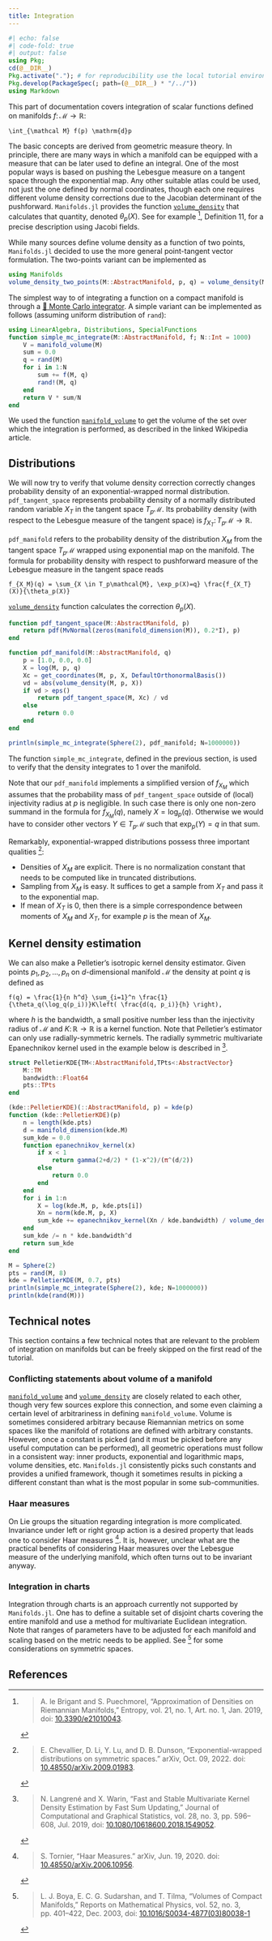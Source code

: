 ```yaml
---
title: Integration
---
```


```julia
#| echo: false
#| code-fold: true
#| output: false
using Pkg;
cd(@__DIR__)
Pkg.activate("."); # for reproducibility use the local tutorial environment.
Pkg.develop(PackageSpec(; path=(@__DIR__) * "/../"))
using Markdown
```

This part of documentation covers integration of scalar functions defined on manifolds $f \colon \mathcal{M} \to \mathbb{R}$:

```math
\int_{\mathcal M} f(p) \mathrm{d}p
```

The basic concepts are derived from geometric measure theory.
In principle, there are many ways in which a manifold can be equipped with a measure that can be later used to define an integral.
One of the most popular ways is based on pushing the Lebesgue measure on a tangent space through the exponential map.
Any other suitable atlas could be used, not just the one defined by normal coordinates, though each one requires different volume density corrections due to the Jacobian determinant of the pushforward.
`Manifolds.jl` provides the function [`volume_density`](@ref) that calculates that quantity, denoted $\theta_p(X)$.
See for example [^leBrigantPuechmorel2019], Definition 11, for a precise description using Jacobi fields.

While many sources define volume density as a function of two points, `Manifolds.jl` decided to use the more general point-tangent vector formulation. The two-points variant can be implemented as
```julia
using Manifolds
volume_density_two_points(M::AbstractManifold, p, q) = volume_density(M, p, log(M, p, q))
```

The simplest way to of integrating a function on a compact manifold is through a [📖 Monte Carlo integrator](https://en.wikipedia.org/wiki/Monte_Carlo_integration).
A simple variant can be implemented as follows (assuming uniform distribution of `rand`):

```julia
using LinearAlgebra, Distributions, SpecialFunctions
function simple_mc_integrate(M::AbstractManifold, f; N::Int = 1000)
    V = manifold_volume(M)
    sum = 0.0
    q = rand(M)
    for i in 1:N
        sum += f(M, q)
        rand!(M, q)
    end
    return V * sum/N
end
```

We used the function [`manifold_volume`](@ref) to get the volume of the set over which the integration is performed, as described in the linked Wikipedia article.

## Distributions

We will now try to verify that volume density correction correctly changes probability density of an exponential-wrapped normal distribution.
`pdf_tangent_space` represents probability density of a normally distributed random variable $X_T$ in the tangent space $T_p \mathcal{M}$.
Its probability density (with respect to the Lebesgue measure of the tangent space) is $f_{X_T}\colon T_p \mathcal{M} \to \mathbb{R}$.

`pdf_manifold` refers to the probability density of the distribution $X_M$ from the tangent space $T_p \mathcal{M}$ wrapped using exponential map on the manifold.
The formula for probability density with respect to pushforward measure of the Lebesgue measure in the tangent space reads
```math
f_{X_M}(q) = \sum_{X \in T_p\mathcal{M}, \exp_p(X)=q} \frac{f_{X_T}(X)}{\theta_p(X)}
```
[`volume_density`](@ref) function calculates the correction $\theta_p(X)$.


```julia
function pdf_tangent_space(M::AbstractManifold, p)
    return pdf(MvNormal(zeros(manifold_dimension(M)), 0.2*I), p)
end

function pdf_manifold(M::AbstractManifold, q)
    p = [1.0, 0.0, 0.0]
    X = log(M, p, q)
    Xc = get_coordinates(M, p, X, DefaultOrthonormalBasis())
    vd = abs(volume_density(M, p, X))
    if vd > eps()
        return pdf_tangent_space(M, Xc) / vd
    else
        return 0.0
    end
end

println(simple_mc_integrate(Sphere(2), pdf_manifold; N=1000000))
```

The function `simple_mc_integrate`, defined in the previous section, is used to verify that the density integrates to 1 over the manifold.

Note that our `pdf_manifold` implements a simplified version of $f_{X_M}$ which assumes that the probability mass of `pdf_tangent_space` outside of (local) injectivity radius at $p$ is negligible.
In such case there is only one non-zero summand in the formula for $f_{X_M}(q)$, namely $X=\log_p(q)$.
Otherwise we would have to consider other vectors $Y\in T_p \mathcal{M}$ such that $\exp_p(Y) = q$ in that sum.

Remarkably, exponential-wrapped distributions possess three important qualities [^ChevallierLiLuDunson2022]:

* Densities of $X_M$ are explicit. There is no normalization constant that needs to be computed like in truncated distributions.
* Sampling from $X_M$ is easy. It suffices to get a sample from $X_T$ and pass it to the exponential map.
* If mean of $X_T$ is 0, then there is a simple correspondence between moments of $X_M$ and $X_T$, for example $p$ is the mean of $X_M$.

## Kernel density estimation

We can also make a Pelletier's isotropic kernel density estimator. Given points $p_1, p_2, \dots, p_n$ on $d$-dimensional manifold $\mathcal M$
the density at point $q$ is defined as
```math
f(q) = \frac{1}{n h^d} \sum_{i=1}^n \frac{1}{\theta_q(\log_q(p_i))}K\left( \frac{d(q, p_i)}{h} \right),
```

where $h$ is the bandwidth, a small positive number less than the injectivity radius of $\mathcal M$ and $K\colon\mathbb{R}\to\mathbb{R}$ is a kernel function.
Note that Pelletier's estimator can only use radially-symmetric kernels.
The radially symmetric multivariate Epanechnikov kernel used in the example below is described in [^LangrenéWarin2019].

```julia
struct PelletierKDE{TM<:AbstractManifold,TPts<:AbstractVector}
    M::TM
    bandwidth::Float64
    pts::TPts
end

(kde::PelletierKDE)(::AbstractManifold, p) = kde(p)
function (kde::PelletierKDE)(p)
    n = length(kde.pts)
    d = manifold_dimension(kde.M)
    sum_kde = 0.0
    function epanechnikov_kernel(x)
        if x < 1
            return gamma(2+d/2) * (1-x^2)/(π^(d/2))
        else
            return 0.0
        end
    end
    for i in 1:n
        X = log(kde.M, p, kde.pts[i])
        Xn = norm(kde.M, p, X)
        sum_kde += epanechnikov_kernel(Xn / kde.bandwidth) / volume_density(kde.M, p, X)
    end
    sum_kde /= n * kde.bandwidth^d
    return sum_kde
end

M = Sphere(2)
pts = rand(M, 8)
kde = PelletierKDE(M, 0.7, pts)
println(simple_mc_integrate(Sphere(2), kde; N=1000000))
println(kde(rand(M)))
```


## Technical notes

This section contains a few technical notes that are relevant to the problem of integration on manifolds but can be freely skipped on the first read of the tutorial.

### Conflicting statements about volume of a manifold

[`manifold_volume`](@ref) and [`volume_density`](@ref) are closely related to each other, though very few sources explore this connection, and some even claiming a certain level of arbitrariness in defining `manifold_volume`.
Volume is sometimes considered arbitrary because Riemannian metrics on some spaces like the manifold of rotations are defined with arbitrary constants.
However, once a constant is picked (and it must be picked before any useful computation can be performed), all geometric operations must follow in a consistent way: inner products, exponential and logarithmic maps, volume densities, etc.
`Manifolds.jl` consistently picks such constants and provides a unified framework, though it sometimes results in picking a different constant than what is the most popular in some sub-communities.

### Haar measures

On Lie groups the situation regarding integration is more complicated.
Invariance under left or right group action is a desired property that leads one to consider Haar measures [^Tornier2020].
It is, however, unclear what are the practical benefits of considering Haar measures over the Lebesgue measure of the underlying manifold, which often turns out to be invariant anyway.

### Integration in charts

Integration through charts is an approach currently not supported by `Manifolds.jl`.
One has to define a suitable set of disjoint charts covering the entire manifold and use a method for multivariate Euclidean integration.
Note that ranges of parameters have to be adjusted for each manifold and scaling based on the metric needs to be applied.
See [^BoyaSudarshanTilma2003] for some considerations on symmetric spaces.


## References

[^Tornier2020]:
    > S. Tornier, “Haar Measures.” arXiv, Jun. 19, 2020.
    > doi: [10.48550/arXiv.2006.10956](https://doi.org/10.48550/arXiv.2006.10956).

[^LangrenéWarin2019]:
    > N. Langrené and X. Warin, “Fast and Stable Multivariate Kernel Density Estimation by
    > Fast Sum Updating,” Journal of Computational and Graphical Statistics, vol. 28, no. 3,
    > pp. 596–608, Jul. 2019,
    > doi: [10.1080/10618600.2018.1549052](https://doi.org/10.1080/10618600.2018.1549052).

[^leBrigantPuechmorel2019]:
    > A. le Brigant and S. Puechmorel, “Approximation of Densities on Riemannian Manifolds,”
    > Entropy, vol. 21, no. 1, Art. no. 1, Jan. 2019,
    > doi: [10.3390/e21010043](https://doi.org/10.3390/e21010043).

[^ChevallierLiLuDunson2022]:
    > E. Chevallier, D. Li, Y. Lu, and D. B. Dunson, “Exponential-wrapped distributions on
    > symmetric spaces.” arXiv, Oct. 09, 2022.
    > doi: [10.48550/arXiv.2009.01983](https://doi.org/10.48550/arXiv.2009.01983).

[^BoyaSudarshanTilma2003]:
    > L. J. Boya, E. C. G. Sudarshan, and T. Tilma, “Volumes of Compact Manifolds,” Reports
    > on Mathematical Physics, vol. 52, no. 3, pp. 401–422, Dec. 2003,
    > doi: [10.1016/S0034-4877(03)80038-1](https://doi.org/10.1016/S0034-4877(03)80038-1)
